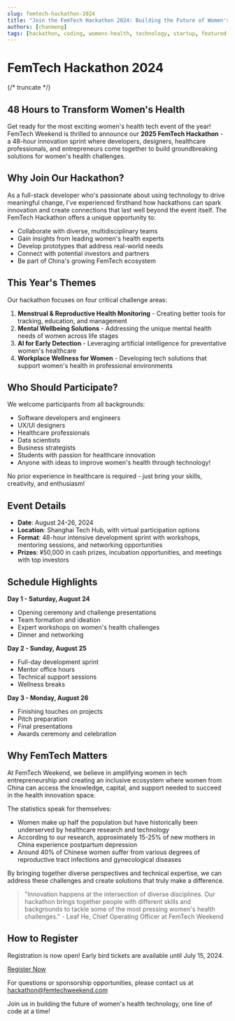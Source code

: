 ```yaml
---
slug: femtech-hackathon-2024
title: "Join the FemTech Hackathon 2024: Building the Future of Women's Health Tech in 48 Hours"
authors: [chanmeng]
tags: [hackathon, coding, womens-health, technology, startup, featured-report]
---
```



# FemTech Hackathon 2024

<ZoomableImage src="/img/docusaurus-social-card.jpg" alt="FemTech Hackathon 2024" />

{/* truncate */}

## 48 Hours to Transform Women's Health

Get ready for the most exciting women's health tech event of the year! FemTech Weekend is thrilled to announce our **2025 FemTech Hackathon** - a 48-hour innovation sprint where developers, designers, healthcare professionals, and entrepreneurs come together to build groundbreaking solutions for women's health challenges.

## Why Join Our Hackathon?

As a full-stack developer who's passionate about using technology to drive meaningful change, I've experienced firsthand how hackathons can spark innovation and create connections that last well beyond the event itself. The FemTech Hackathon offers a unique opportunity to:

- Collaborate with diverse, multidisciplinary teams
- Gain insights from leading women's health experts
- Develop prototypes that address real-world needs
- Connect with potential investors and partners
- Be part of China's growing FemTech ecosystem

## This Year's Themes

Our hackathon focuses on four critical challenge areas:

1. **Menstrual & Reproductive Health Monitoring** - Creating better tools for tracking, education, and management
2. **Mental Wellbeing Solutions** - Addressing the unique mental health needs of women across life stages
3. **AI for Early Detection** - Leveraging artificial intelligence for preventative women's healthcare
4. **Workplace Wellness for Women** - Developing tech solutions that support women's health in professional environments

## Who Should Participate?

We welcome participants from all backgrounds:

- Software developers and engineers
- UX/UI designers
- Healthcare professionals
- Data scientists
- Business strategists
- Students with passion for healthcare innovation
- Anyone with ideas to improve women's health through technology!

No prior experience in healthcare is required - just bring your skills, creativity, and enthusiasm!

## Event Details

- **Date**: August 24-26, 2024
- **Location**: Shanghai Tech Hub, with virtual participation options
- **Format**: 48-hour intensive development sprint with workshops, mentoring sessions, and networking opportunities
- **Prizes**: ¥50,000 in cash prizes, incubation opportunities, and meetings with top investors

## Schedule Highlights

**Day 1 - Saturday, August 24**
- Opening ceremony and challenge presentations
- Team formation and ideation
- Expert workshops on women's health challenges
- Dinner and networking

**Day 2 - Sunday, August 25**
- Full-day development sprint
- Mentor office hours
- Technical support sessions
- Wellness breaks

**Day 3 - Monday, August 26**
- Finishing touches on projects
- Pitch preparation
- Final presentations
- Awards ceremony and celebration

## Why FemTech Matters

At FemTech Weekend, we believe in amplifying women in tech entrepreneurship and creating an inclusive ecosystem where women from China can access the knowledge, capital, and support needed to succeed in the health innovation space.

The statistics speak for themselves:
- Women make up half the population but have historically been underserved by healthcare research and technology
- According to our research, approximately 15-25% of new mothers in China experience postpartum depression
- Around 40% of Chinese women suffer from various degrees of reproductive tract infections and gynecological diseases

By bringing together diverse perspectives and technical expertise, we can address these challenges and create solutions that truly make a difference.

> "Innovation happens at the intersection of diverse disciplines. Our hackathon brings together people with different skills and backgrounds to tackle some of the most pressing women's health challenges." - Leaf He, Chief Operating Officer at FemTech Weekend

## How to Register

Registration is now open! Early bird tickets are available until July 15, 2024.

[Register Now](https://www.femtechweekend.com/hackathon-2024)

For questions or sponsorship opportunities, please contact us at hackathon@femtechweekend.com

Join us in building the future of women's health technology, one line of code at a time! 